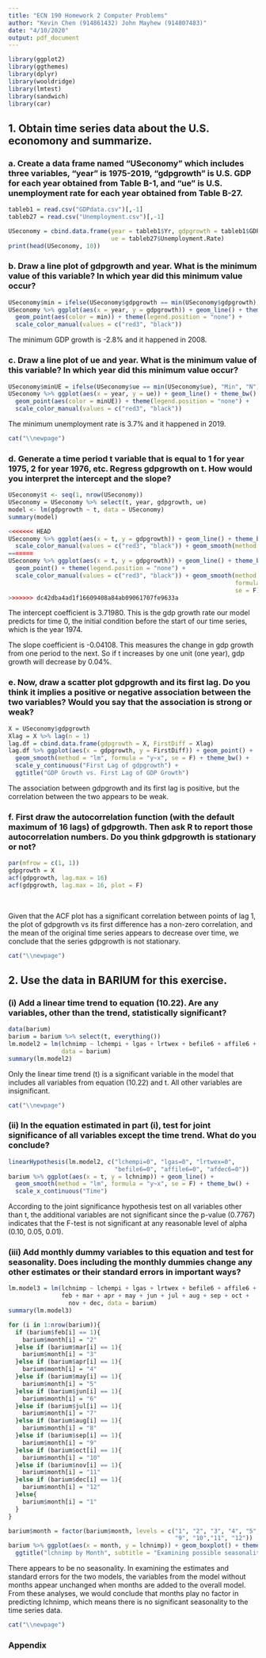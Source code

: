 ```yaml
---
title: "ECN 190 Homework 2 Computer Problems"
author: "Kevin Chen (914861432) John Mayhew (914807483)"
date: "4/10/2020"
output: pdf_document
---
```


```r
library(ggplot2)
library(ggthemes)
library(dplyr)
library(wooldridge)
library(lmtest)
library(sandwich)
library(car)
```

## 1. Obtain time series data about the U.S. economony and summarize. 

### a. Create a data frame named “USeconomy” which includes three variables, “year” is 1975-2019, “gdpgrowth” is U.S. GDP for each year obtained from Table B-1, and “ue” is U.S. unemployment rate for each year obtained from Table B-27. 

```r
tableb1 = read.csv("GDPdata.csv")[,-1]
tableb27 = read.csv("Unemployment.csv")[,-1]

USeconomy = cbind.data.frame(year = tableb1$Yr, gdpgrowth = tableb1$GDP, 
                             ue = tableb27$Unemployment.Rate)
print(head(USeconomy, 10))
```

### b. Draw a line plot of gdpgrowth and year. What is the minimum value of this variable? In which year did this minimum value occur? 

```r
USeconomy$min = ifelse(USeconomy$gdpgrowth == min(USeconomy$gdpgrowth), "Min", "N")
USeconomy %>% ggplot(aes(x = year, y = gdpgrowth)) + geom_line() + theme_bw() + 
  geom_point(aes(color = min)) + theme(legend.position = "none") + 
  scale_color_manual(values = c("red3", "black"))
```

The minimum GDP growth is -2.8% and it happened in 2008.

### c. Draw a line plot of ue and year. What is the minimum value of this variable? In which year did this minimum value occur? 

```r
USeconomy$minUE = ifelse(USeconomy$ue == min(USeconomy$ue), "Min", "N")
USeconomy %>% ggplot(aes(x = year, y = ue)) + geom_line() + theme_bw() + 
  geom_point(aes(color = minUE)) + theme(legend.position = "none") + 
  scale_color_manual(values = c("red3", "black"))
```

The minimum unemployment rate is 3.7% and it happened in 2019.

  ```r
cat("\\newpage")
```

### d. Generate a time period t variable that is equal to 1 for year 1975, 2 for year 1976, etc. Regress gdpgrowth on t. How would you interpret the intercept and the slope?

```r
USeconomy$t <- seq(1, nrow(USeconomy))
USeconomy = USeconomy %>% select(t, year, gdpgrowth, ue)
model <- lm(gdpgrowth ~ t, data = USeconomy)
summary(model)

<<<<<<< HEAD
USeconomy %>% ggplot(aes(x = t, y = gdpgrowth)) + geom_line() + theme_bw() + theme(legend.position = "none") + 
  scale_color_manual(values = c("red3", "black")) + geom_smooth(method = "lm", formula = "y~x", se = F)  + scale_x_continuous("Time")
=======
USeconomy %>% ggplot(aes(x = t, y = gdpgrowth)) + geom_line() + theme_bw() + 
  geom_point() + theme(legend.position = "none") + 
  scale_color_manual(values = c("red3", "black")) + geom_smooth(method = "lm", 
                                                                formula = "y~x", 
                                                                se = F) 
>>>>>>> dc42dba4ad1f16609408a84ab09061707fe9633a
```

The intercept coefficient is 3.71980. This is the gdp growth rate our model predicts for time 0, the initial condition before the start of our time series, which is the year 1974.

The slope coefficient is -0.04108. This measures the change in gdp growth from one period to the next. So if t increases by
one unit (one year), gdp growth will decrease by 0.04%. 

### e. Now, draw a scatter plot gdpgrowth and its first lag. Do you think it implies a positive or negative association between the two variables? Would you say that the association is strong or weak?

```r
X = USeconomy$gdpgrowth
Xlag = X %>% lag(n = 1)
lag.df = cbind.data.frame(gdpgrowth = X, FirstDiff = Xlag)
lag.df %>% ggplot(aes(x = gdpgrowth, y = FirstDiff)) + geom_point() + 
  geom_smooth(method = "lm", formula = "y~x", se = F) + theme_bw() + 
  scale_y_continuous("First Lag of gdpgrowth") +
  ggtitle("GDP Growth vs. First Lag of GDP Growth")
```

The association between gdpgrowth and its first lag is positive, but the correlation between the two appears to be weak.

### f. First draw the autocorrelation function (with the default maximum of 16 lags) of gdpgrowth. Then ask R to report those autocorrelation numbers. Do you think gdpgrowth is stationary or not?

```r
par(mfrow = c(1, 1))
gdpgrowth = X
acf(gdpgrowth, lag.max = 16)
acf(gdpgrowth, lag.max = 16, plot = F)
```

&nbsp;

Given that the ACF plot has a significant correlation between points of lag 1, the plot of gdpgrowth vs its first difference has a non-zero correlation, and the mean of the original time series appears to decrease over time, we conclude that the series gdpgrowth is not stationary.

  ```r
cat("\\newpage")
```

## 2. Use the data in BARIUM for this exercise.

### (i) Add a linear time trend to equation (10.22). Are any variables, other than the trend, statistically significant?

```r
data(barium)
barium = barium %>% select(t, everything())
lm.model2 = lm(lchnimp ~ lchempi + lgas + lrtwex + befile6 + affile6 + afdec6 + t, 
               data = barium)
summary(lm.model2)
```

Only the linear time trend (t) is a significant variable in the model that includes all variables from equation (10.22) and t. All other variables are insignificant.

  ```r
cat("\\newpage")
```

### (ii) In the equation estimated in part (i), test for joint significance of all variables except the time trend. What do you conclude?

```r
linearHypothesis(lm.model2, c("lchempi=0", "lgas=0", "lrtwex=0",
                              "befile6=0", "affile6=0", "afdec6=0"))
barium %>% ggplot(aes(x = t, y = lchnimp)) + geom_line() + 
  geom_smooth(method = "lm", formula = "y~x", se = F) + theme_bw() + 
  scale_x_continuous("Time")

```

According to the joint significance hypothesis test on all variables other than t, the additional variables are not significant since the p-value (0.7767) indicates that the F-test is not significant at any reasonable level of alpha (0.10, 0.05, 0.01).

### (iii) Add monthly dummy variables to this equation and test for seasonality. Does including the monthly dummies change any other estimates or their standard errors in important ways?

```r
lm.model3 = lm(lchnimp ~ lchempi + lgas + lrtwex + befile6 + affile6 + afdec6 + t +
               feb + mar + apr + may + jun + jul + aug + sep + oct + 
                 nov + dec, data = barium)
summary(lm.model3)

for (i in 1:nrow(barium)){
  if (barium$feb[i] == 1){
    barium$month[i] = "2"
  }else if (barium$mar[i] == 1){
    barium$month[i] = "3"
  }else if (barium$apr[i] == 1){
    barium$month[i] = "4"
  }else if (barium$may[i] == 1){
    barium$month[i] = "5"
  }else if (barium$jun[i] == 1){
    barium$month[i] = "6"
  }else if (barium$jul[i] == 1){
    barium$month[i] = "7"
  }else if (barium$aug[i] == 1){
    barium$month[i] = "8"
  }else if (barium$sep[i] == 1){
    barium$month[i] = "9"
  }else if (barium$oct[i] == 1){
    barium$month[i] = "10"
  }else if (barium$nov[i] == 1){
    barium$month[i] = "11"
  }else if (barium$dec[i] == 1){
    barium$month[i] = "12"
  }else{
    barium$month[i] = "1"
  }
}

barium$month = factor(barium$month, levels = c("1", "2", "3", "4", "5", "6", "7", "8", 
                                               "9", "10","11", "12"))
barium %>% ggplot(aes(x = month, y = lchnimp)) + geom_boxplot() + theme_bw() + 
  ggtitle("lchnimp by Month", subtitle = "Examining possible seasonality")
```

There appears to be no seasonality. In examining the estimates and standard errors for the two models, the variables from the model without months appear unchanged when months are added to the overall model. From these analyses, we would conclude that months play no factor in predicting lchnimp, which means there is no significant seasonality to the time series data.

  ```r
cat("\\newpage")
```

### Appendix 
```r
```